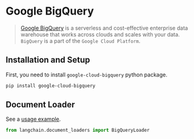 # Google BigQuery

>[Google BigQuery](https://cloud.google.com/bigquery) is a serverless and cost-effective enterprise data warehouse that works across clouds and scales with your data.
`BigQuery` is a part of the `Google Cloud Platform`.

## Installation and Setup

First, you need to install `google-cloud-bigquery` python package.

```bash
pip install google-cloud-bigquery
```

## Document Loader

See a [usage example](/docs/modules/data_io/document_loaders/integrations/google_bigquery.html).

```python
from langchain.document_loaders import BigQueryLoader
```
